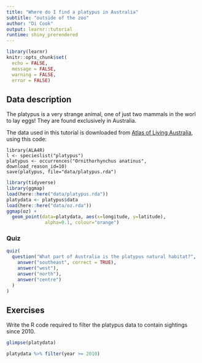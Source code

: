 ```yaml
---
title: "Where do I find a platypus in Australia"
subtitle: "outside of the zoo"
author: "Di Cook"
output: learnr::tutorial
runtime: shiny_prerendered
---
```


```r
library(learnr)
knitr::opts_chunk$set(
  echo = FALSE,
  message = FALSE, 
  warning = FALSE,
  error = FALSE)
```


## Data description

The platypus is a very strange animal, one of just two mammals in the worl to lay eggs! They are found exclusively in Australia. 

The data used in this tutorial is downloaded from [Atlas of Living Australia](https://www.ala.org.au), using this code:

```
library(ALA4R)
l <- specieslist("platypus")
platypus <- occurrences("Ornithorhynchus anatinus", download_reason_id=10)
save(platypus, file="data/platypus.rda")
```

```r
library(tidyverse)
library(ggmap)
load(here::here("data/platypus.rda"))
platydata <- platypus$data
load(here::here("data/oz.rda"))
ggmap(oz) + 
  geom_point(data=platydata, aes(x=longitude, y=latitude), 
              alpha=0.1, colour="orange") 
```

### Quiz

```r
quiz(
  question("What part of Australia is the platypus natural habitat?",
    answer("southeast", correct = TRUE),
    answer("west"),
    answer("north"),
    answer("centre")
  )
)
```

## Exercises 

Write the R code required to filter the platypus data to contain sightings since 2010.

```r
glimpse(platydata)
```

```r
platydata %>% filter(year >= 2010)
```


